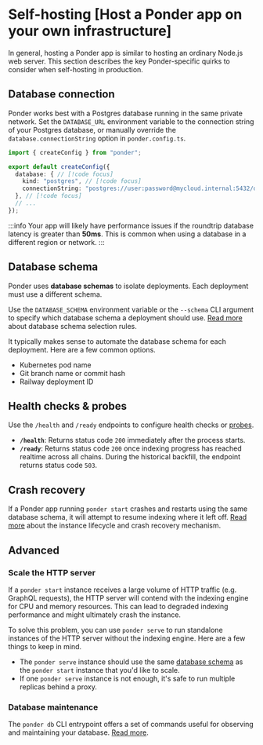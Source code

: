 # Self-hosting [Host a Ponder app on your own infrastructure]

In general, hosting a Ponder app is similar to hosting an ordinary Node.js web server. This section describes the key Ponder-specific quirks to consider when self-hosting in production.

## Database connection

Ponder works best with a Postgres database running in the same private network. Set the `DATABASE_URL` environment variable to the connection string of your Postgres database, or manually override the `database.connectionString` option in `ponder.config.ts`.

```ts [ponder.config.ts]
import { createConfig } from "ponder";

export default createConfig({
  database: { // [!code focus]
    kind: "postgres", // [!code focus]
    connectionString: "postgres://user:password@mycloud.internal:5432/database", // [!code focus]
  }, // [!code focus]
  // ...
});
```

:::info
Your app will likely have performance issues if the roundtrip database latency
is greater than **50ms**. This is common when using a database in a different region or network.
:::

## Database schema

Ponder uses **database schemas** to isolate deployments. Each deployment must use a different schema.

Use the `DATABASE_SCHEMA` environment variable or the `--schema` CLI argument to specify which database schema a deployment should use. [Read more](/docs/0.10/database#database-schema) about database schema selection rules.

It typically makes sense to automate the database schema for each deployment. Here are a few common options.

- Kubernetes pod name
- Git branch name or commit hash
- Railway deployment ID

## Health checks & probes

Use the `/health` and `/ready` endpoints to configure health checks or [probes](https://kubernetes.io/docs/concepts/configuration/liveness-readiness-startup-probes/).

- **`/health`**: Returns status code `200` immediately after the process starts.
- **`/ready`**: Returns status code `200` once indexing progress has reached realtime across all chains. During the historical backfill, the endpoint returns status code `503`.

## Crash recovery

If a Ponder app running `ponder start` crashes and restarts using the same database schema, it will attempt to resume indexing where it left off. [Read more](/docs/0.10/api-reference/ponder/database) about the instance lifecycle and crash recovery mechanism.

## Advanced

### Scale the HTTP server

If a `ponder start` instance receives a large volume of HTTP traffic (e.g. GraphQL requests), the HTTP server will contend with the indexing engine for CPU and memory resources. This can lead to degraded indexing performance and might ultimately crash the instance.

To solve this problem, you can use `ponder serve` to run standalone instances of the HTTP server without the indexing engine. Here are a few things to keep in mind.

- The `ponder serve` instance should use the same [database schema](#database-schema) as the `ponder start` instance that you'd like to scale.
- If one `ponder serve` instance is not enough, it's safe to run multiple replicas behind a proxy.

### Database maintenance

The `ponder db` CLI entrypoint offers a set of commands useful for observing and maintaining your database. [Read more](/docs/0.10/api-reference/ponder/cli).
